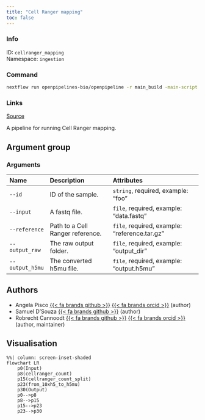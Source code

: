 ```yaml
---
title: "Cell Ranger mapping"
toc: false
---
```


::: {.column-margin}

### Info

ID: `cellranger_mapping`  
Namespace: `ingestion`

### Command

```bash
nextflow run openpipelines-bio/openpipeline -r main_build -main-script workflows/ingestion/cellranger_mapping/main.nf --help
```

### Links
[Source](https://github.com/openpipelines-bio/openpipeline/blob/main/workflows/ingestion/cellranger_mapping){.btn-action .btn-sm .btn-info .btn role="button"}

:::

A pipeline for running Cell Ranger mapping.

## Argument group

### Arguments

|Name            |Description                      |Attributes                                    |
|:---------------|:--------------------------------|:---------------------------------------------|
|`--id`          |ID of the sample.                |`string`, required, example: "foo"            |
|`--input`       |A fastq file.                    |`file`, required, example: "data.fastq"       |
|`--reference`   |Path to a Cell Ranger reference. |`file`, required, example: "reference.tar.gz" |
|`--output_raw`  |The raw output folder.           |`file`, required, example: "output_dir"       |
|`--output_h5mu` |The converted h5mu file.         |`file`, required, example: "output.h5mu"      |

## Authors

  * Angela Pisco [{{< fa brands github >}}](https://github.com/aopisco) [{{< fa brands orcid >}}](https://orcid.org/0000-0003-0142-2355) (author)
  * Samuel D'Souza [{{< fa brands github >}}](https://github.com/srdsam) (author)
  * Robrecht Cannoodt [{{< fa brands github >}}](https://github.com/rcannood) [{{< fa brands orcid >}}](https://orcid.org/0000-0003-3641-729X) (author, maintainer)

## Visualisation

```mermaid
%%| column: screen-inset-shaded
flowchart LR
    p0(Input)
    p8(cellranger_count)
    p15(cellranger_count_split)
    p23(from_10xh5_to_h5mu)
    p30(Output)
    p0-->p8
    p8-->p15
    p15-->p23
    p23-->p30

```
